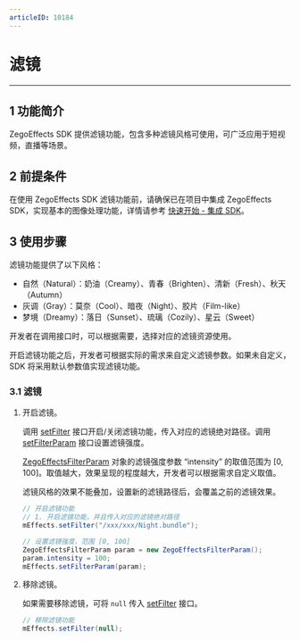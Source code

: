 ```yaml
---
articleID: 10184
---
```

# 滤镜

- - -

## 1 功能简介

ZegoEffects SDK 提供滤镜功能，包含多种滤镜风格可使用，可广泛应用于短视频，直播等场景。

## 2 前提条件

在使用 ZegoEffects SDK 滤镜功能前，请确保已在项目中集成 ZegoEffects SDK，实现基本的图像处理功能，详情请参考 [快速开始 - 集成 SDK](!Quick_Starts/Integration)。



## 3 使用步骤

滤镜功能提供了以下风格：
- 自然（Natural）：奶油（Creamy）、青春（Brighten）、清新（Fresh）、秋天（Autumn）
- 灰调（Gray）：莫奈（Cool）、暗夜（Night）、胶片（Film-like）
- 梦境（Dreamy）：落日（Sunset）、琉璃（Cozily）、星云（Sweet）

开发者在调用接口时，可以根据需要，选择对应的滤镜资源使用。

开启滤镜功能之后，开发者可根据实际的需求来自定义滤镜参数。如果未自定义，SDK 将采用默认参数值实现滤镜功能。

### 3.1 滤镜

1. 开启滤镜。

    调用 [setFilter](@setFilter) 接口开启/关闭滤镜功能，传入对应的滤镜绝对路径。调用 [setFilterParam](@setFilterParam) 接口设置滤镜强度。

    [ZegoEffectsFilterParam](@-ZegoEffectsFilterParam) 对象的滤镜强度参数 “intensity” 的取值范围为 [0, 100]。取值越大，效果呈现的程度越大，开发者可以根据需求自定义取值。

    <div class = 'mk-warning'>

    滤镜风格的效果不能叠加，设置新的滤镜路径后，会覆盖之前的滤镜效果。
    </div>

    ```java
    // 开启滤镜功能
    // 1. 开启滤镜功能，并且传入对应的滤镜绝对路径
    mEffects.setFilter("/xxx/xxx/Night.bundle");

    // 设置滤镜强度，范围 [0, 100]
    ZegoEffectsFilterParam param = new ZegoEffectsFilterParam();
    param.intensity = 100;
    mEffects.setFilterParam(param);
    ```

2. 移除滤镜。

    如果需要移除滤镜，可将 `null` 传入 [setFilter](@setFilter) 接口。

    ```java
    // 移除滤镜功能
    mEffects.setFilter(null);
    ```

